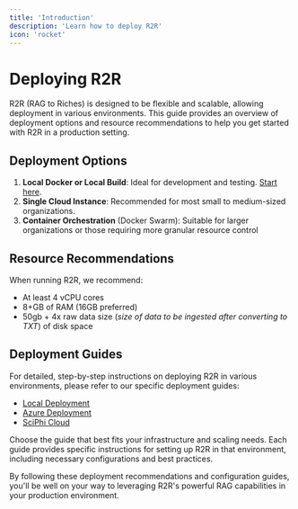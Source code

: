 ```yaml
---
title: 'Introduction'
description: 'Learn how to deploy R2R'
icon: 'rocket'
---
```


# Deploying R2R

R2R (RAG to Riches) is designed to be flexible and scalable, allowing deployment in various environments. This guide provides an overview of deployment options and resource recommendations to help you get started with R2R in a production setting.

## Deployment Options

1. **Local Docker or Local Build**: Ideal for development and testing. [Start here](/documentation/installation/docker).
2. **Single Cloud Instance**: Recommended for most small to medium-sized organizations.
3. **Container Orchestration** (Docker Swarm): Suitable for larger organizations or those requiring more granular resource control

## Resource Recommendations

When running R2R, we recommend:
- At least 4 vCPU cores
- 8+GB of RAM (16GB preferred)
- 50gb + 4x raw data size (_size of data to be ingested after converting to TXT_) of disk space

## Deployment Guides

For detailed, step-by-step instructions on deploying R2R in various environments, please refer to our specific deployment guides:

- [Local Deployment](/documentation/installation/docker)
- [Azure Deployment](/documentation/deployment/azure)
- [SciPhi Cloud](/sciphi-cloud/introduction/)

Choose the guide that best fits your infrastructure and scaling needs. Each guide provides specific instructions for setting up R2R in that environment, including necessary configurations and best practices.

By following these deployment recommendations and configuration guides, you'll be well on your way to leveraging R2R's powerful RAG capabilities in your production environment.
